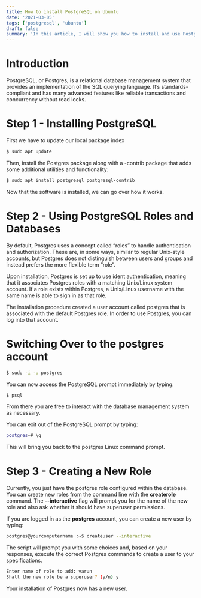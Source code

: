 ```yaml
---
title: How to install PostgreSQL on Ubuntu
date: '2021-03-05'
tags: ['postgresql', 'ubuntu']
draft: false
summary: 'In this article, I will show you how to install and use Postgres on Ubuntu 20.04.'
---
```


# Introduction

PostgreSQL, or Postgres, is a relational database management system that provides an implementation of the SQL querying language. It’s standards-compliant and has many advanced features like reliable transactions and concurrency without read locks.

# Step 1 - Installing PostgreSQL

First we have to update our local package index

```bash
$ sudo apt update
```

Then, install the Postgres package along with a -contrib package that adds some additional utilities and functionality:

```bash
$ sudo apt install postgresql postgresql-contrib
```

Now that the software is installed, we can go over how it works.

# Step 2 - Using PostgreSQL Roles and Databases

By default, Postgres uses a concept called “roles” to handle authentication and authorization. These are, in some ways, similar to regular Unix-style accounts, but Postgres does not distinguish between users and groups and instead prefers the more flexible term “role”.

Upon installation, Postgres is set up to use ident authentication, meaning that it associates Postgres roles with a matching Unix/Linux system account. If a role exists within Postgres, a Unix/Linux username with the same name is able to sign in as that role.

The installation procedure created a user account called postgres that is associated with the default Postgres role. In order to use Postgres, you can log into that account.

# Switching Over to the postgres account

```bash
$ sudo -i -u postgres
```

You can now access the PostgreSQL prompt immediately by typing:

```bash
$ psql
```

From there you are free to interact with the database management system as necessary.

You can exit out of the PostgreSQL prompt by typing:

```bash
postgres=# \q
```

This will bring you back to the postgres Linux command prompt.

# Step 3 - Creating a New Role

Currently, you just have the postgres role configured within the database. You can create new roles from the command line with the **createrole** command. The **--interactive** flag will prompt you for the name of the new role and also ask whether it should have superuser permissions.

If you are logged in as the **postgres** account, you can create a new user by typing:

```bash
postgres@yourcomputername :~$ createuser --interactive
```

The script will prompt you with some choices and, based on your responses, execute the correct Postgres commands to create a user to your specifications.

```bash
Enter name of role to add: varun
Shall the new role be a superuser? (y/n) y
```

Your installation of Postgres now has a new user.
